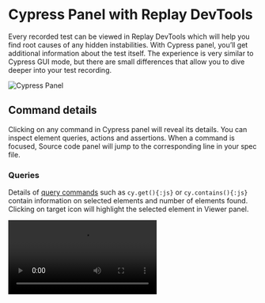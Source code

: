 
# Cypress Panel with Replay DevTools
Every recorded test can be viewed in Replay DevTools which will help you find root causes of any hidden instabilities. With Cypress panel, you’ll get additional information about the test itself. The experience is very similar to Cypress GUI mode, but there are small differences that allow you to dive deeper into your test recording.

![Cypress Panel](/images/cypress-panel-details_hjk4a.png)

## Command details
Clicking on any command in Cypress panel will reveal its details. You can inspect element queries, actions and assertions. When a command is focused, Source code panel will jump to the corresponding line in your spec file.

### Queries
Details of [query commands](https://docs.cypress.io/api/table-of-contents#Queries) such as `cy.get(){:js}` or `cy.contains(){:js}` contain information on selected elements and number of elements found. Clicking on target <TargetElement className='w-5 h-5 inline-block' /> icon will highlight the selected element in Viewer panel.

<Video src="/videos/command-detail.mp4" />

Additionally, you can right-click on the target <TargetElement className='w-5 h-5 inline-block' /> icon to reveal the option to copy the HTML element.

![Copy HTML element](/images/copy-html-element_is670.png)

### Actions
With [action commands](https://docs.cypress.io/api/table-of-contents#Actions) such as `cy.type(){:js}` or `cy.click(){:js}` you’ll get information on coordinates of where given command was triggered as well any parameters passed to that command. This includes text that was typed in, or i.e. `{force:true}{:js}` options.

![Action command detail](/images/action-command-detail_osd5a.png)

### Assertions
Cypress assertions can be viewed in great detail. Every assertion contains the assertion message, subject of the assertion as well as the expected value.

![Expected value](/images/expected-value_d4gds.png)

In case of a failed assertion, you can view complete details of the expected and actual value. This provides you with additional details that can normally get concatenated in a terminal message or in a failure screenshot.

![Failed assertion](/images/failed-assertion_496gs.png)

## Network activity
Network requests are captured the same way as in Cypress GUI mode. In the network panel inside DevTools, you can take a better detail into different parts of an XHR call. For example, you can review the stack trace or timings of certain API calls.

<Video src="/videos/network_panel_cypress.mp4" />

## Jump to code
Hovering over <span className='font-mono bg-blue-500 text-white rounded-full p-1 mx-1'><JumpTo className="w-5 h-5 inline-block p-0.5 mb-0.5" /></span> icon will reveal the <span className='mx-1.5 font-mono bg-blue-500 text-white rounded-3xl px-3 py-1'>Jump to code  <JumpTo className="w-5 h-5 inline-block p-0.5 mb-0.5" /></span> button. This button is a bridge between your test and the application under test. Clicking on this button will take you to the part of code that was executed when a Cypress command was called. This helps further examining what happened during your test.

<Video src="/videos/jump-to-code-cypress.mp4" />

## Console


## See also
- Console
- Network panel
- Comments